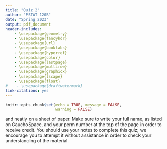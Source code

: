 ```yaml
---
title: "Quiz 2"
author: "PSTAT 120B"
date: "Spring 2023"
output: pdf_document
header-includes:
    - \usepackage{geometry}
    - \usepackage{fancyhdr}
    - \usepackage{url}
    - \usepackage{booktabs}
    - \usepackage{hyperref}
    - \usepackage{color}
    - \usepackage{lastpage}
    - \usepackage{multirow}
    - \usepackage{graphicx}
    - \usepackage{lscape}
    - \usepackage{float}
#    - \usepackage{draftwatermark}
link-citations: yes
---
```


```r
knitr::opts_chunk$set(echo = TRUE, message = FALSE,
                      warning = FALSE)
```

\pagestyle{fancy}
\lhead{Spring 2023}
\chead{}
\rhead{Quiz 2}
\lfoot{}
\cfoot{\small \thepage}
\rfoot{}

\section*{Instructions:}

\textsc{Write clearly} and neatly on a sheet of paper. Make sure to write your full name, as listed on GauchoSpace, and your perm number at the top of the page in order to receive credit. You should \textbf{try not to} use your notes to complete this quiz; we encourage you to attempt it without assistance in order to check your understanding of the material.

\section*{Problem:}

\begin{enumerate}

\item Let $Y$ be a random variable with a density function given by

$$
f(y) = \begin{cases}
\frac{3}{2}y^2, & -1 \leq y \leq 1, \\
0, & elsewhere.
\end{cases}
$$

These three densities will be easiest to find/derive using the method of direct integration (or the method of distribution functions).

\begin{enumerate}

\item Find the density function of $U_1 = 3Y$.

First, we identify the region of support for $U_1$, which is from $-3$ (for $y = -1$) to $3$ (for $y = 1$). Then we write the CDF of $U_1$ in terms of $Y$:

$$
\begin{aligned}
F(u) &= P(U \leq u) \\
&= P(3Y \leq u) \\
&= P(Y \leq \frac{u}{3})
\end{aligned}
$$

Then we use integration to find this; first we have to find the CDF of $Y$, or $F_Y(y)$:

$$
\begin{aligned}
F_Y(y) &= \int_{-\infty}^{\infty} f(y)dy \\
&= \int_{-1}^{y} \frac{3}{2}y^2dy \\
&= \frac{3}{2}\left[\frac{y^3}{3}\right]_{-1}^{y} \\
F(y) &= \frac{1}{2}(y^3 - 1)
\end{aligned}
$$

Then:

$$
\begin{aligned}
F_{U_1}(u) &= F_Y\left(\frac{u}{3}\right) \\
&= \frac{1}{2}\left(\left(\frac{u}{3}\right)^3 - 1\right) \\
&= \frac{1}{2}\left(\frac{u^3}{18} - 1\right)
\end{aligned}
$$

and the density is as follows for $-3 \leq U_1 \leq 3$ and 0 otherwise.

$$
\begin{aligned}
f_{U_1}(u) &= F_{U_1}^{-1}(u) \\
&= \frac{d}{du_1}\frac{1}{2}\left(\frac{u^3}{18} - 1\right) \\
&= \frac{1}{12}u^2
\end{aligned}
$$

\item Find the density function of $U_2 = 3 - Y$.

First, since $Y$ can range from $-1$ to $1$, $U$ can range from/is supported from $2$ to $4$. Then:

$$
\begin{aligned}
F_{U_2}(u) &= P(U_2 \leq u) \\
&= P(3 - Y \leq u) \\
&= P(-Y \leq u - 3) \\
&= P(Y \geq 3 - u) \\
F_{U_2}(u) &= 1 - F_Y(3 - u)
\end{aligned}
$$
and $F_Y(3 - u) = \frac{1}{2}\left[(3 - u)^3 - 1\right]$, so $1 - F_Y(3 - u) = 1 - \left[\frac{(3 - u)^3}{2} - \frac{1}{2}\right]$.

Then $f_{U_2}(u) = F_{U_2}^{-1}(u) = \frac{3}{2}(3 - u)^2$ for the region $2 \leq U \leq 4$. 

\item Find the density function of $U_3 = Y^2$.

First, $U_3$ can range from $0$ to $1$. Then:

$$
\begin{aligned}
F_{U_3}(u) &= P(U_3 \leq u) \\
&= P(Y^2 \leq u) \\
&= P(-\sqrt{u} \leq Y \leq \sqrt{u}) \\
&= F_Y(\sqrt{u}) - F_Y(-\sqrt{u}) \\
F_{U_3}(u) &= u^{\frac{3}{2}}
\end{aligned}
$$

Then $f_{U_3}(u) = F_{U_3}^{-1}(u) = \frac{3}{2}\sqrt{u}$ for $0 \leq u \leq 1$.

\item Find $E[U_1]$, $E[U_2]$, and $E[U_3]$.

$$
\begin{aligned}
E[U_1] &= \int_{-3}^{3}u_1f(u_1)du_1 \\
&= \int_{-3}^{3}u_1^3\frac{1}{12}du_1 \\
&= \frac{1}{12}\left[\frac{{u_1}^4}{4}\right]_{-3}^{3} \\
&= \frac{1}{12}(20.25 - 20.25) \\
E[U_1] &= 0
\end{aligned}
$$

$$
\begin{aligned}
E[U_2] &= \int_{2}^{4}u_2f(u_2)du_2 \\
&= \int_{2}^{4}u_2\frac{3}{2}(3 - u_2)^2 \\
&= \left[\frac{3(u_2 - 3)^3(u^2 + 1)}{8}\right]_{2}^{4} \\
E[U_2] &= 3
\end{aligned}
$$

and

$$
\begin{aligned}
E[U_3] &= \int_{0}^{1}u_3\frac{3}{2}\sqrt{u_3}du_3 \\
&= \frac{3}{2}\int_{0}^{1}u_{3}^{\frac{3}{2}} \\
E[U_3] &= 0.6
\end{aligned}
$$

\end{enumerate}
\end{enumerate}